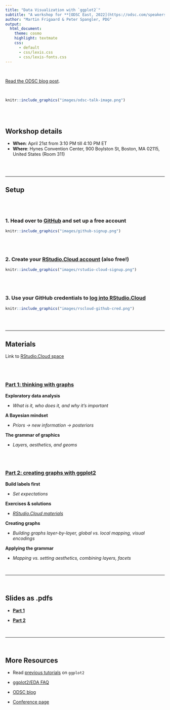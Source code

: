 ```yaml
---
title: "Data Visualization with `ggplot2`"
subtitle: "A workshop for **[ODSC East, 2022](https://odsc.com/speakers/data-visualization-with-ggplot2/)**"
author: "Martin Frigaard & Peter Spangler, PDG"
output:
  html_document:
    theme: cosmo
    highlight: textmate
    css:
      - default
      - css/lexis.css
      - css/lexis-fonts.css
---
```


<br>

[Read the ODSC blog post](https://opendatascience.com/ggplot2-a-framework-for-thinking-with-graphs/).

<br>

```r
knitr::include_graphics("images/odsc-talk-image.png")
```

<br><br> 

## Workshop details

- **When**: April 21st from 3:10 PM till 4:10 PM ET
- **Where**: Hynes Convention Center, 900 Boylston St, Boston, MA 02115, United States (Room 311)

<br><br>



***

## Setup

<br><br>

### 1. Head over to [GitHub](https://github.com/) and set up a free account

```r
knitr::include_graphics("images/github-signup.png")
```

<br><br>

### 2. Create your [RStudio.Cloud account](https://rstudio.cloud/plans/free) (also free!)


```r
knitr::include_graphics("images/rstudio-cloud-signup.png")
```

<br><br>

### 3. Use your GitHub credentials to [log into RStudio.Cloud](https://client.login.rstudio.cloud/oauth/register?redirect=https%3A%2F%2Fclient.login.rstudio.cloud%2Foauth%2Flogin%3Fshow_auth%3D0%26show_login%3D0) 

```r
knitr::include_graphics("images/rscloud-github-cred.png")
```

<br><br>

***

## Materials 

Link to [RStudio.Cloud space](https://rstudio.cloud/spaces/225054/join?access_code=qtzdG3OUzelSw0JtxeHx7Cw2udVZ1IXzeMZdifVb)

<br><br>

### [Part 1: thinking with graphs](https://mjfrigaard.github.io/odsc-ggplot2-2022/ggplot2-slides-01.html#1)

**Exploratory data analysis**

- *What is it, who does it, and why it's important*

**A Bayesian mindset**

- *Priors -> new information -> posteriors*

**The grammar of graphics**

- *Layers, aesthetics, and geoms*

<br><br>
  
### [Part 2: creating graphs with ggplot2](https://mjfrigaard.github.io/odsc-ggplot2-2022/ggplot2-slides-02.html#1) 

**Build labels first**

- *Set expectations*

**Exercises & solutions**

- *[RStudio.Cloud materials](https://rstudio.cloud/spaces/225054/join?access_code=qtzdG3OUzelSw0JtxeHx7Cw2udVZ1IXzeMZdifVb)*

**Creating graphs**

- *Building graphs layer-by-layer, global vs. local mapping, visual encodings*

**Applying the grammar**

- *Mapping vs. setting aesthetics, combining layers, facets*

<br>

***

<br>

## Slides as .pdfs

+ **[Part 1](https://github.com/mjfrigaard/odsc-ggplot2-2022/blob/gh-pages/pdfs/ggplot2-slides-01.pdf)**

+ **[Part 2](https://github.com/mjfrigaard/odsc-ggplot2-2022/blob/gh-pages/pdfs/ggplot2-slides-02.pdf)**

<br>

***

<br>

## More Resources 


- Read [previous tutorials](https://www.storybench.org/getting-started-data-visualization-r-using-ggplot2/) on `ggplot2`

+ [ggplot2/EDA FAQ](https://github.com/mjfrigaard/odsc-ggplot2-2022/raw/gh-pages/pdfs/ODSC%20Data%20Visualization%20Workshop%20-%20Notes.pdf)

- [ODSC blog](https://odsc.com/blog/)

- [Conference page](https://odsc.com/boston/) 
